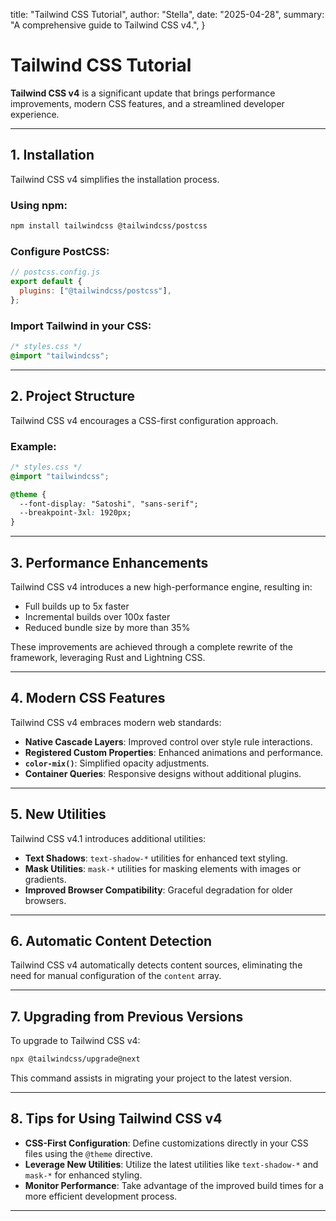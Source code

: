   title: "Tailwind CSS Tutorial",
  author: "Stella",
  date: "2025-04-28",
  summary: "A comprehensive guide to Tailwind CSS v4.",
}

# Tailwind CSS Tutorial

**Tailwind CSS v4** is a significant update that brings performance improvements, modern CSS features, and a streamlined developer experience.

---

## 1. Installation

Tailwind CSS v4 simplifies the installation process.

### Using npm:
```bash
npm install tailwindcss @tailwindcss/postcss
```

### Configure PostCSS:
```js
// postcss.config.js
export default {
  plugins: ["@tailwindcss/postcss"],
};
```

### Import Tailwind in your CSS:
```css
/* styles.css */
@import "tailwindcss";
```

---

## 2. Project Structure

Tailwind CSS v4 encourages a CSS-first configuration approach.

### Example:
```css
/* styles.css */
@import "tailwindcss";

@theme {
  --font-display: "Satoshi", "sans-serif";
  --breakpoint-3xl: 1920px;
}
```

---

## 3. Performance Enhancements

Tailwind CSS v4 introduces a new high-performance engine, resulting in:

- Full builds up to 5x faster
- Incremental builds over 100x faster
- Reduced bundle size by more than 35%

These improvements are achieved through a complete rewrite of the framework, leveraging Rust and Lightning CSS.

---

## 4. Modern CSS Features

Tailwind CSS v4 embraces modern web standards:

- **Native Cascade Layers**: Improved control over style rule interactions.
- **Registered Custom Properties**: Enhanced animations and performance.
- **`color-mix()`**: Simplified opacity adjustments.
- **Container Queries**: Responsive designs without additional plugins.

---

## 5. New Utilities

Tailwind CSS v4.1 introduces additional utilities:

- **Text Shadows**: `text-shadow-*` utilities for enhanced text styling.
- **Mask Utilities**: `mask-*` utilities for masking elements with images or gradients.
- **Improved Browser Compatibility**: Graceful degradation for older browsers.

---

## 6. Automatic Content Detection

Tailwind CSS v4 automatically detects content sources, eliminating the need for manual configuration of the `content` array.

---

## 7. Upgrading from Previous Versions

To upgrade to Tailwind CSS v4:

```bash
npx @tailwindcss/upgrade@next
```

This command assists in migrating your project to the latest version.

---

## 8. Tips for Using Tailwind CSS v4

- **CSS-First Configuration**: Define customizations directly in your CSS files using the `@theme` directive.
- **Leverage New Utilities**: Utilize the latest utilities like `text-shadow-*` and `mask-*` for enhanced styling.
- **Monitor Performance**: Take advantage of the improved build times for a more efficient development process.

---
